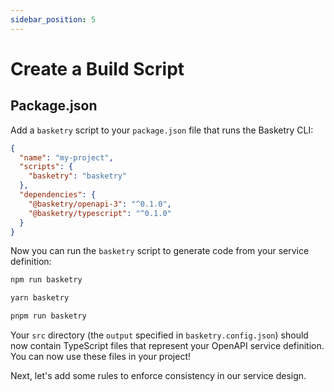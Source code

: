 ```yaml
---
sidebar_position: 5
---
```



# Create a Build Script

## Package.json

Add a `basketry` script to your `package.json` file that runs the Basketry CLI:

```json title="package.json"
{
  "name": "my-project",
  "scripts": {
    "basketry": "basketry"
  },
  "dependencies": {
    "@basketry/openapi-3": "^0.1.0",
    "@basketry/typescript": "^0.1.0"
  }
}
```

Now you can run the `basketry` script to generate code from your service definition:

<Tabs groupId="package-manager">
  <TabItem value="npm" label="npm" default>

```sh
npm run basketry
```

  </TabItem>
  <TabItem value="yarn" label="yarn">

```sh
yarn basketry
```

  </TabItem>
  <TabItem value="pnpm" label="pnpm">

```sh
pnpm run basketry
```

  </TabItem>
</Tabs>

Your `src` directory (the `output` specified in `basketry.config.json`) should now contain TypeScript files that represent your OpenAPI service definition. You can now use these files in your project!

Next, let's add some rules to enforce consistency in our service design.
